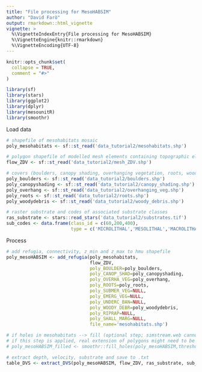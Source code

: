 ```yaml
---
title: "File processing for MesoHABSIM"
author: "David Farò"
output: rmarkdown::html_vignette
vignette: >
  %\VignetteIndexEntry{File processing for MesoHABSIM}
  %\VignetteEngine{knitr::rmarkdown}
  %\VignetteEncoding{UTF-8}
---
```


```r
knitr::opts_chunk$set(
  collapse = TRUE,
  comment = "#>"
)
```

```r
library(sf)
library(stars)
library(ggplot2)
library(dplyr)
library(mesounitR)
library(smoothr)
```

Load data
```r
# shapefile of mesohabitats mosaic
poly_mesohabitats <- sf::st_read('data_tutorial2/mesohabitats.shp')

# polygon shapefile of modelled mesh elements containing topographic elevation (Z) water depth (DEPTH) and flow velocity (VEL) distribution
flow_ZDV <- sf::st_read('data_tutorial2/mesh_ZDV.shp')

# covers (boulders, canopy shading, overhanging vegetation, roots, woody debris)
poly_boulders <- sf::st_read('data_tutorial2/boulders.shp')
poly_canopyshading <- sf::st_read('data_tutorial2/canopy_shading.shp')
poly_overhang <- sf::st_read('data_tutorial2/overhanging_veg.shp')
poly_roots <- sf::st_read('data_tutorial2/roots.shp')
poly_woodydebris <- sf::st_read('data_tutorial2/woody_debris.shp')

# raster substrate and codes of associated substrate classes
ras_substrate <- stars::read_stars('data_tutorial2/substrates.tif')
sub_codes <- data.frame(class_id = c(60,200,400),
                        type = c('MICROLITHAL','MESOLITHAL','MACROLITHAL'))

```
Process
```r
# add refugia, connectivity, z_min and z_max to hmu shapefile
poly_mesoHABSIM <- add_refugia(poly_mesohabitats, 
                               flow_ZDV,
                               poly_BOULDER=poly_boulders,
                               poly_CANOP_SHAD=poly_canopyshading,
                               poly_OVERHA_VEG=poly_overhang,
                               poly_ROOTS=poly_roots,
                               poly_SUBMER_VEG=NULL,
                               poly_EMERG_VEG=NULL,
                               poly_UNDERC_BAN=NULL,
                               poly_WOODY_DEBR=poly_woodydebris,
                               poly_RIPRAP=NULL,
                               poly_SHALL_MARG=NULL,
                               file_name='mesohabitats.shp')

# if holes in mesohabitats --> fill (optional step; simstream.web cannot handle polygons with holes)
# if this step is applied, real extension of polygons might need to be corrected after habitat suitability computations in SIMSTREAM
# poly_mesoHABSIM_filled <- smoothr::fill_holes(poly_mesoHABSIM,threshold=10000)

# extract depth, velocity, substrate and save to .txt
table_DVS <- extract_DVS(poly_mesoHABSIM, flow_ZDV, ras_substrate, sub_codes, 'mesohabitats_DVS.txt')

```
